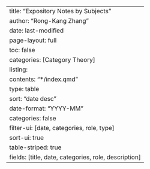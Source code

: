 ---
title: "Expository Notes by Subjects"
author: "Rong-Kang Zhang"
date: last-modified
page-layout: full
toc: false
categories: [Category Theory]
listing:
  contents: "*/index.qmd"
  type: table
  sort: "date desc"
  date-format: "YYYY-MM"
  categories: false
  filter-ui: [date, categories, role, type]
  sort-ui: true
  table-striped: true
  fields: [title, date, categories, role, description]
---